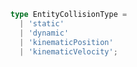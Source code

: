 ```ts
type EntityCollisionType =
  | 'static'
  | 'dynamic'
  | 'kinematicPosition'
  | 'kinematicVelocity';
```
